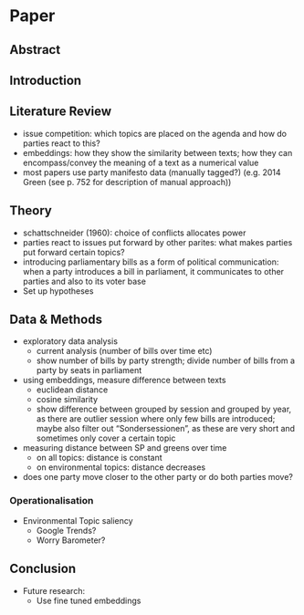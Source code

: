 # Paper

## Abstract

## Introduction

## Literature Review
- issue competition: which topics are placed on the agenda and how do parties react to this?
- embeddings: how they show the similarity between texts; how they can encompass/convey the meaning of a text as a numerical value
- most papers use party manifesto data (manually tagged?) (e.g. 2014 Green (see p. 752 for description of manual approach))

## Theory
- schattschneider (1960): choice of conflicts allocates power
- parties react to issues put forward by other parites: what makes parties put forward certain topics?
- introducing parliamentary bills as a form of political communication: when a party introduces a bill in parliament, it communicates to other parties and also to its voter base
- Set up hypotheses

## Data & Methods
- exploratory data analysis
	- current analysis (number of bills over time etc)
	- show number of bills by party strength; divide number of bills from a party by seats in parliament
- using embeddings, measure difference between texts
	- euclidean distance
	- cosine similarity
	- show difference between grouped by session and grouped by year, as there are outlier session where only few bills are introduced; maybe also filter out “Sondersessionen”, as these are very short and sometimes only cover a certain topic
- measuring distance between SP and greens over time 
	- on all topics: distance is constant
	- on environmental topics: distance decreases
- does one party move closer to the other party or do both parties move?

### Operationalisation
- Environmental Topic saliency
	- Google Trends?
	- Worry Barometer?

## Conclusion
- Future research:
	- Use fine tuned embeddings